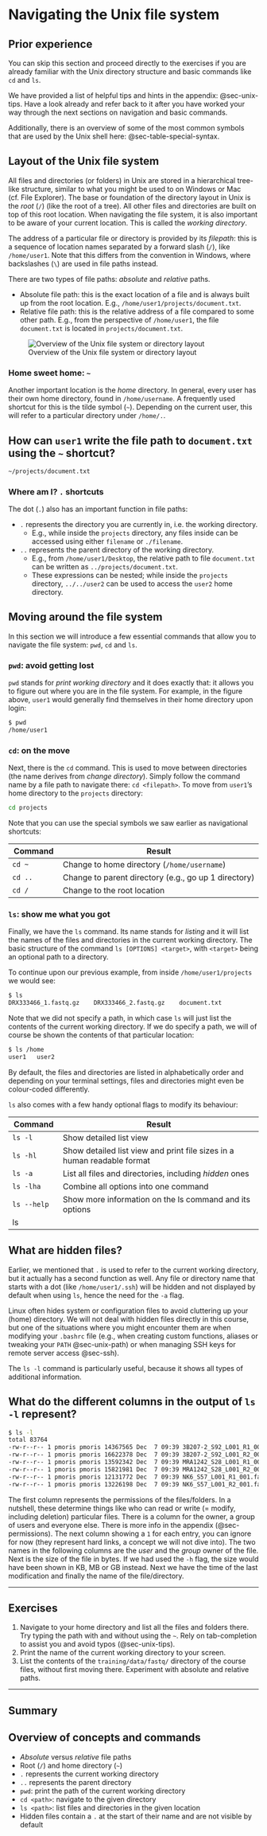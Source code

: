 # Navigating the Unix file system

::: {.callout-note}
## Prior experience

You can skip this section and proceed directly to the exercises if you are already familiar with the Unix directory structure and basic commands like `cd` and `ls`.
:::

::: {.callout-tip}
We have provided a list of helpful tips and hints in the appendix: @sec-unix-tips. Have a look already and refer back to it after you have worked your way through the next sections on navigation and basic commands.

Additionally, there is an overview of some of the most common symbols that are used by the Unix shell here: @sec-table-special-syntax.
:::

## Layout of the Unix file system

All files and directories (or folders) in Unix are stored in a hierarchical tree-like structure, similar to what you might be used to on Windows or Mac (cf. File Explorer). The base or foundation of the directory layout in Unix is the _root_ (`/`) (like the root of a tree). All other files and directories are built on top of this root location. When navigating the file system, it is also important to be aware of your current location. This is called the _working directory_.

The address of a particular file or directory is provided by its _filepath_: this is a sequence of location names separated by a forward slash (`/`), like `/home/user1`. Note that this differs from the convention in Windows, where backslashes (`\`) are used in file paths instead.

There are two types of file paths: _absolute_ and _relative_ paths.

- Absolute file path: this is the exact location of a file and is always built up from the root location. E.g., `/home/user1/projects/document.txt`.
- Relative file path: this is the relative address of a file compared to some other path. E.g., from the perspective of `/home/user1`, the file `document.txt` is located in `projects/document.txt`.

![Overview of the Unix file system or directory layout](../assets/unix-file-system.png)

### Home sweet home: `~`

Another important location is the _home_ directory. In general, every user has their own home directory, found in `/home/username`. A frequently used shortcut for this is the tilde symbol (`~`). Depending on the current user, this will refer to a particular directory under `/home/.`.

::: {.callout-tip collapse="true"}
## How can `user1` write the file path to `document.txt` using the `~` shortcut?

```bash
~/projects/document.txt
```
:::

### Where am I? `.` shortcuts

The dot (`.`) also has an important function in file paths:

- `.` represents the directory you are currently in, i.e. the working directory.
  - E.g., while inside the `projects` directory, any files inside can be accessed using either `filename` or `./filename`.
- `..` represents the parent directory of the working directory.
  - E.g., from `/home/user1/Desktop`, the relative path to file `document.txt` can be written as `../projects/document.txt`.
  - These expressions can be nested; while inside the `projects` directory, `../../user2` can be used to access the `user2` home directory.

## Moving around the file system

In this section we will introduce a few essential commands that allow you to navigate the file system: `pwd`, `cd` and `ls`.

### `pwd`: avoid getting lost

`pwd` stands for _print working directory_ and it does exactly that: it allows you to figure out where you are in the file system. For example, in the figure above, `user1` would generally find themselves in their home directory upon login:

```bash
$ pwd
/home/user1
```

### `cd`: on the move

Next, there is the `cd` command. This is used to move between directories (the name derives from _change directory_). Simply follow the command name by a file path to navigate there: `cd <filepath>`. To move from `user1`'s home directory to the `projects` directory:

```bash
cd projects
```

Note that you can use the special symbols we saw earlier as navigational shortcuts:

|     Command    |      Result                                                 |
|----------------|-------------------------------------------------------------|
|     `cd ~`     |     Change to home directory (`/home/username`)             |
|     `cd ..`    |     Change to parent directory (e.g., go up 1 directory)    |
|     `cd /`     |     Change to the root location                             |

### `ls`: show me what you got

Finally, we have the `ls` command. Its name stands for _listing_ and it will list the names of the files and directories in the current working directory. The basic structure of the command `ls [OPTIONS] <target>`, with `<target>` being an optional path to a directory.

To continue upon our previous example, from inside `/home/user1/projects` we would see:

```bash
$ ls
DRX333466_1.fastq.gz    DRX333466_2.fastq.gz    document.txt
```

Note that we did not specify a path, in which case `ls` will just list the contents of the current working directory. If we do specify a path, we will of course be shown the contents of that particular location:

```bash
$ ls /home
user1   user2
```

By default, the files and directories are listed in alphabetically order and depending on your terminal settings, files and directories might even be colour-coded differently.

`ls` also comes with a few handy optional flags to modify its behaviour:

|     Command    |      Result                                                 |
|----------------|-------------------------------------------------------------|
|     `ls -l`    |  Show detailed list view    |
|     `ls -hl`    |  Show detailed list view and print file sizes in a human readable format   |
|     `ls -a`     |  List all files and directories, including _hidden_ ones |
|     `ls -lha`     |  Combine all options into one command |
|     `ls --help`     |  Show more information on the ls command and its options |
| ls

::: {.callout-note}
## What are hidden files?

Earlier, we mentioned that `.` is used to refer to the current working directory, but it actually has a second function as well. Any file or directory name that starts with a dot (like `/home/user1/.ssh`) will be hidden and not displayed by default when using `ls`, hence the need for the `-a` flag.

Linux often hides system or configuration files to avoid cluttering up your (home) directory. We will not deal with hidden files directly in this course, but one of the situations where you might encounter them are when modifying your `.bashrc` file (e.g., when creating custom functions, aliases or tweaking your `PATH` @sec-unix-path) or when managing SSH keys for remote server access @sec-ssh).
:::

The `ls -l` command is particularly useful, because it shows all types of additional information.

::: {.callout-tip collapse="true"}
## What do the different columns in the output of `ls -l` represent?

```bash
$ ls -l
total 83764
-rw-r--r-- 1 pmoris pmoris 14367565 Dec  7 09:39 3B207-2_S92_L001_R1_001.fastq.gz
-rw-r--r-- 1 pmoris pmoris 16622378 Dec  7 09:39 3B207-2_S92_L001_R2_001.fastq.gz
-rw-r--r-- 1 pmoris pmoris 13592342 Dec  7 09:39 MRA1242_S28_L001_R1_001.fastq.gz
-rw-r--r-- 1 pmoris pmoris 15821981 Dec  7 09:39 MRA1242_S28_L001_R2_001.fastq.gz
-rw-r--r-- 1 pmoris pmoris 12131772 Dec  7 09:39 NK6_S57_L001_R1_001.fastq.gz
-rw-r--r-- 1 pmoris pmoris 13226198 Dec  7 09:39 NK6_S57_L001_R2_001.fastq.gz
```

The first column represents the permissions of the files/folders. In a nutshell, these determine things like who can read or write (= modify, including deletion) particular files. There is a column for the owner, a group of users and everyone else. There is more info in the appendix (@sec-permissions). The next column showing a `1` for each entry, you can ignore for now (they represent hard links, a concept we will not dive into). The two names in the following columns are the _user_ and the _group_ owner of the file. Next is the size of the file in bytes. If we had used the `-h` flag, the size would have been shown in KB, MB or GB instead. Next we have the time of the last modification and finally the name of the file/directory.
:::

---

## Exercises

1. Navigate to your home directory and list all the files and folders there. Try typing the path with and without using the `~`. Rely on tab-completion to assist you and avoid typos (@sec-unix-tips).
2. Print the name of the current working directory to your screen.
3. List the contents of the `training/data/fastq/` directory of the course files, without first moving there. Experiment with absolute and relative paths.

---

## Summary

::: {.callout-tip collapse="false"}
## Overview of concepts and commands

- *Absolute* versus *relative* file paths
- Root (`/`) and home directory (`~`)
- `.` represents the current working directory
- `..` represents the parent directory
- `pwd`: print the path of the current working directory
- `cd <path>`: navigate to the given directory
- `ls <path>`: list files and directories in the given location
- Hidden files contain a `.` at the start of their name and are not visible by default

:::
